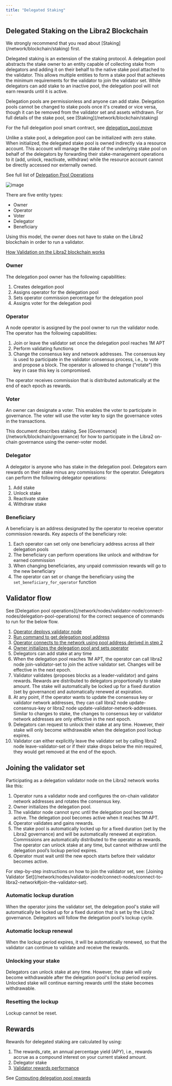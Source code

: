 ```yaml
---
title: "Delegated Staking"
---
```



## Delegated Staking on the Libra2 Blockchain

<Aside type="note">
  We strongly recommend that you read about [Staking](/network/blockchain/staking) first.
</Aside>

Delegated staking is an extension of the staking protocol. A delegation pool abstracts the stake owner to an entity capable of collecting stake from delegators and adding it on their behalf to the native stake pool attached to the validator. This allows multiple entities to form a stake pool that achieves the minimum requirements for the validator to join the validator set. While delegators can add stake to an inactive pool, the delegation pool will not earn rewards until it is active.

<Aside type="caution">
  Delegation pools are permissionless and anyone can add stake. Delegation pools
  cannot be changed to stake pools once it's created or vice versa, though it
  can be removed from the validator set and assets withdrawn. For full details
  of the stake pool, see [Staking](/network/blockchain/staking)
</Aside>

For the full delegation pool smart contract, see [delegation\_pool.move](https://github.com/libra2org/libra2-core/blob/main/libra2-move/framework/libra2-framework/sources/delegation_pool.move)

Unlike a stake pool, a delegation pool can be initialized with zero stake. When initialized, the delegated stake pool is owned indirectly via a resource account. This account will manage the stake of the underlying stake pool on behalf of the delegators by forwarding their stake-management operations to it (add, unlock, reactivate, withdraw) while the resource account cannot be directly accessed nor externally owned.

See full list of [Delegation Pool Operations](/network/nodes/validator-node/connect-nodes/delegation-pool-operations)

![image](https://user-images.githubusercontent.com/120680608/234953723-ae6cc89e-76d8-4014-89f3-ec8799c7b281.png)

There are five entity types:

- Owner
- Operator
- Voter
- Delegator
- Beneficiary

Using this model, the owner does not have to stake on the Libra2 blockchain in order to run a validator.

[How Validation on the Libra2 blockchain works](/network/blockchain/staking#validation-on-the-libra2-blockchain)

### Owner

The delegation pool owner has the following capabilities:

1. Creates delegation pool
2. Assigns operator for the delegation pool
3. Sets operator commission percentage for the delegation pool
4. Assigns voter for the delegation pool

### Operator

A node operator is assigned by the pool owner to run the validator node. The operator has the following capabilities:

1. Join or leave the validator set once the delegation pool reaches 1M APT
2. Perform validating functions
3. Change the consensus key and network addresses. The consensus key is used to participate in the validator consensus process, i.e., to vote and propose a block. The operator is allowed to change ("rotate") this key in case this key is compromised.

The operator receives commission that is distributed automatically at the end of each epoch as rewards.

### Voter

An owner can designate a voter. This enables the voter to participate in governance. The voter will use the voter key to sign the governance votes in the transactions.

<Aside type="note">
  This document describes staking. See [Governance](/network/blockchain/governance) for how to
  participate in the Libra2 on-chain governance using the owner-voter model.
</Aside>

### Delegator

A delegator is anyone who has stake in the delegation pool. Delegators earn rewards on their stake minus any commissions for the operator. Delegators can perform the following delegator operations:

1. Add stake
2. Unlock stake
3. Reactivate stake
4. Withdraw stake

### Beneficiary

A beneficiary is an address designated by the operator to receive operator commission rewards. Key aspects of the beneficiary role:

1. Each operator can set only one beneficiary address across all their delegation pools
2. The beneficiary can perform operations like unlock and withdraw for earned commission
3. When changing beneficiaries, any unpaid commission rewards will go to the new beneficiary
4. The operator can set or change the beneficiary using the `set_beneficiary_for_operator` function

## Validator flow

<Aside type="note">
  See [Delegation pool
  operations](/network/nodes/validator-node/connect-nodes/delegation-pool-operations)
  for the correct sequence of commands to run for the below flow.
</Aside>

1. [Operator deploys validator node](/network/nodes/validator-node)
2. [Run command to get delegation pool address](/network/nodes/validator-node/connect-nodes/delegation-pool-operations#prerequisites)
3. [Operator connects to the network using pool address derived in step 2](/network/nodes/validator-node/connect-nodes/connect-to-libra2-network)
4. [Owner initializes the delegation pool and sets operator](/network/nodes/validator-node/connect-nodes/delegation-pool-operations#initialize-a-delegation-pool)
5. Delegators can add stake at any time
6. When the delegation pool reaches 1M APT, the operator can call libra2 node join-validator-set to join the active validator set. Changes will be effective in the next epoch.
7. Validator validates (proposes blocks as a leader-validator) and gains rewards. Rewards are distributed to delegators proportionally to stake amount. The stake will automatically be locked up for a fixed duration (set by governance) and automatically renewed at expiration.
8. At any point, if the operator wants to update the consensus key or validator network addresses, they can call libra2 node update-consensus-key or libra2 node update-validator-network-addresses. Similar to changes to stake, the changes to consensus key or validator network addresses are only effective in the next epoch.
9. Delegators can request to unlock their stake at any time. However, their stake will only become withdrawable when the delegation pool lockup expires.
10. Validator can either explicitly leave the validator set by calling libra2 node leave-validator-set or if their stake drops below the min required, they would get removed at the end of the epoch.

## Joining the validator set

Participating as a delegation validator node on the Libra2 network works like this:

1. Operator runs a validator node and configures the on-chain validator network addresses and rotates the consensus key.
2. Owner initializes the delegation pool.
3. The validator node cannot sync until the delegation pool becomes active. The delegation pool becomes active when it reaches 1M APT.
4. Operator validates and gains rewards.
5. The stake pool is automatically locked up for a fixed duration (set by the Libra2 governance) and will be automatically renewed at expiration. Commissions are automatically distributed to the operator as rewards. The operator can unlock stake at any time, but cannot withdraw until the delegation pool’s lockup period expires.
6. Operator must wait until the new epoch starts before their validator becomes active.

<Aside type="note">
  For step-by-step instructions on how to join the validator set, see: [Joining
  Validator
  Set](/network/nodes/validator-node/connect-nodes/connect-to-libra2-network#join-the-validator-set).
</Aside>

### Automatic lockup duration

When the operator joins the validator set, the delegation pool's stake will automatically be locked up for a fixed duration that is set by the Libra2 governance. Delegators will follow the delegation pool's lockup cycle.

### Automatic lockup renewal

When the lockup period expires, it will be automatically renewed, so that the validator can continue to validate and receive the rewards.

### Unlocking your stake

Delegators can unlock stake at any time. However, the stake will only become withdrawable after the delegation pool's lockup period expires. Unlocked stake will continue earning rewards until the stake becomes withdrawable.

### Resetting the lockup

Lockup cannot be reset.

## Rewards

Rewards for delegated staking are calculated by using:

1. The rewards\_rate, an annual percentage yield (APY), i.e., rewards accrue as a compound interest on your current staked amount.
2. Delegator stake
3. [Validator rewards performance](/network/blockchain/staking#rewards-formula)

See [Computing delegation pool rewards](/network/nodes/validator-node/connect-nodes/delegation-pool-operations#compute-delegation-pool-rewards-earned)
